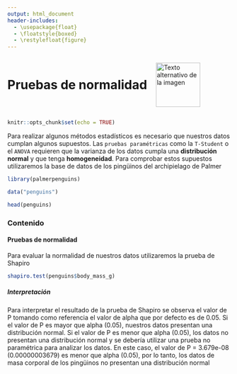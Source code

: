 ---
output: html_document
header-includes:
  - \usepackage{float}
  - \floatstyle{boxed}
  - \restylefloat{figure}
---

<div style="display:flex; align-items:center;">
  <h1 style="margin:0;">Pruebas de normalidad</h1>
  <img src="Imagenes/HNBI_LOGO1.jpeg" alt="Texto alternativo de la imagen" style="width:100px; margin-left:20px;">
</div>

```{r setup, include=FALSE}
knitr::opts_chunk$set(echo = TRUE)
```

Para realizar algunos métodos estadísticos es necesario que nuestros datos cumplan algunos supuestos. Las `pruebas paramétricas` como la `T-Student` o el `ANOVA` requieren que la varianza de los datos cumpla una **distribución normal** y que tenga **homogeneidad**.
Para comprobar estos supuestos utilizaremos la base de datos de los pingüinos del archipielago de Palmer

```{r}
library(palmerpenguins)
```

```{r}
data("penguins")
```

```{r}
head(penguins)
```

### Contenido{.tabset .tabset-pills}

#### Pruebas de normalidad

Para evaluar la normalidad de nuestros datos utilizaremos la prueba de Shapiro

```{r}
shapiro.test(penguins$body_mass_g)
```

##### Interpretación

Para interpretar el resultado de la prueba de Shapiro se observa el valor de P tomando como referencia el valor de alpha que por defecto es de 0.05.
Si el valor de P es mayor que alpha (0.05), nuestros datos presentan una distribución normal. Si el valor de P es menor que alpha (0.05), los datos no presentan una distribución normal y se debería utilizar una prueba no paramétrica para analizar los datos.
En este caso, el valor de P = 3.679e-08 (0.00000003679) es menor que alpha (0.05), por lo tanto, los datos de masa corporal de los pingüinos no presentan una distribución normal

